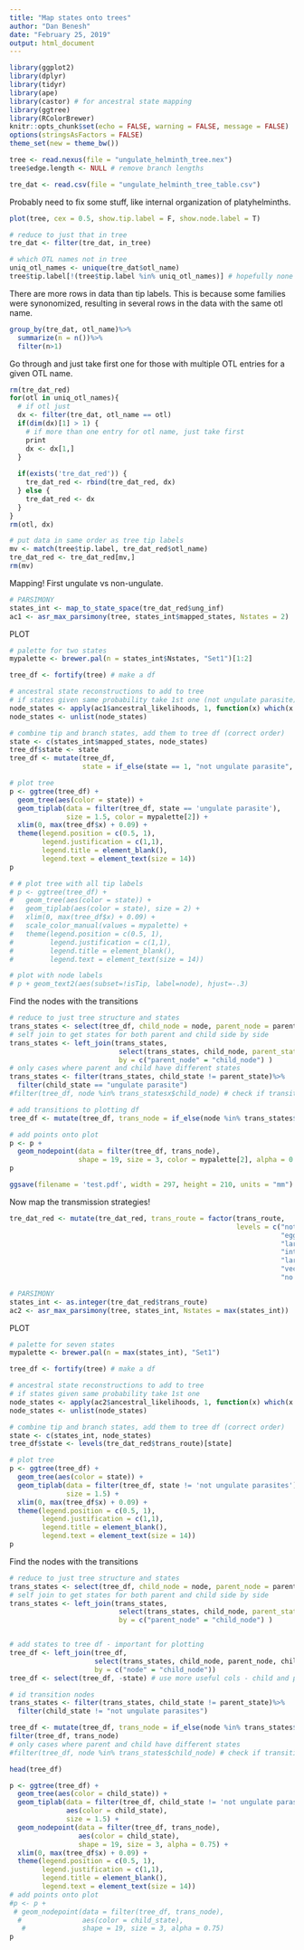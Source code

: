 ```yaml
---
title: "Map states onto trees"
author: "Dan Benesh"
date: "February 25, 2019"
output: html_document
---
```


```r
library(ggplot2)
library(dplyr)
library(tidyr)
library(ape)
library(castor) # for ancestral state mapping
library(ggtree)
library(RColorBrewer)
knitr::opts_chunk$set(echo = FALSE, warning = FALSE, message = FALSE)
options(stringsAsFactors = FALSE)
theme_set(new = theme_bw())
```

```r
tree <- read.nexus(file = "ungulate_helminth_tree.nex")
tree$edge.length <- NULL # remove branch lengths
```

```r
tre_dat <- read.csv(file = "ungulate_helminth_tree_table.csv")
```

Probably need to fix some stuff, like internal organization of platyhelminths.
```r
plot(tree, cex = 0.5, show.tip.label = F, show.node.label = T)
```


```r
# reduce to just that in tree
tre_dat <- filter(tre_dat, in_tree)

# which OTL names not in tree
uniq_otl_names <- unique(tre_dat$otl_name)
tree$tip.label[!(tree$tip.label %in% uniq_otl_names)] # hopefully none after fixing last group
```

There are more rows in data than tip labels. This is because some families were synonomized, resulting in several rows in the data with the same otl name.

```r
group_by(tre_dat, otl_name)%>%
  summarize(n = n())%>%
  filter(n>1)
```

Go through and just take first one for those with multiple OTL entries for a given OTL name.

```r
rm(tre_dat_red)
for(otl in uniq_otl_names){
  # if otl just
  dx <- filter(tre_dat, otl_name == otl)
  if(dim(dx)[1] > 1) {
    # if more than one entry for otl name, just take first
    print
    dx <- dx[1,]
  }
  
  if(exists('tre_dat_red')) {
    tre_dat_red <- rbind(tre_dat_red, dx)
  } else {
    tre_dat_red <- dx
  }
}
rm(otl, dx)
```

```r
# put data in same order as tree tip labels
mv <- match(tree$tip.label, tre_dat_red$otl_name)
tre_dat_red <- tre_dat_red[mv,]
rm(mv)
```

Mapping! First ungulate vs non-ungulate.

```r
# PARSIMONY
states_int <- map_to_state_space(tre_dat_red$ung_inf)
ac1 <- asr_max_parsimony(tree, states_int$mapped_states, Nstates = 2)
```

PLOT

```r
# palette for two states
mypalette <- brewer.pal(n = states_int$Nstates, "Set1")[1:2]
```


```r
tree_df <- fortify(tree) # make a df
```


```r
# ancestral state reconstructions to add to tree
# if states given same probability take 1st one (not ungulate parasite)
node_states <- apply(ac1$ancestral_likelihoods, 1, function(x) which(x == max(x))[1])
node_states <- unlist(node_states)

# combine tip and branch states, add them to tree df (correct order)
state <- c(states_int$mapped_states, node_states)
tree_df$state <- state
tree_df <- mutate(tree_df, 
                  state = if_else(state == 1, "not ungulate parasite", "ungulate parasite"))
```

```r
# plot tree
p <- ggtree(tree_df) + 
  geom_tree(aes(color = state)) + 
  geom_tiplab(data = filter(tree_df, state == 'ungulate parasite'),
              size = 1.5, color = mypalette[2]) +
  xlim(0, max(tree_df$x) + 0.09) +
  theme(legend.position = c(0.5, 1), 
        legend.justification = c(1,1),
        legend.title = element_blank(),
        legend.text = element_text(size = 14))
p
```
```r
# # plot tree with all tip labels
# p <- ggtree(tree_df) + 
#   geom_tree(aes(color = state)) + 
#   geom_tiplab(aes(color = state), size = 2) +
#   xlim(0, max(tree_df$x) + 0.09) +
#   scale_color_manual(values = mypalette) +
#   theme(legend.position = c(0.5, 1), 
#         legend.justification = c(1,1),
#         legend.title = element_blank(),
#         legend.text = element_text(size = 14))
```

```r
# plot with node labels
# p + geom_text2(aes(subset=!isTip, label=node), hjust=-.3)
```

Find the nodes with the transitions

```r
# reduce to just tree structure and states
trans_states <- select(tree_df, child_node = node, parent_node = parent, child_state = state)
# self join to get states for both parent and child side by side
trans_states <- left_join(trans_states, 
                           select(trans_states, child_node, parent_state = child_state),
                           by = c("parent_node" = "child_node") ) 
# only cases where parent and child have different states
trans_states <- filter(trans_states, child_state != parent_state)%>%
  filter(child_state == "ungulate parasite")
#filter(tree_df, node %in% trans_statesx$child_node) # check if transitions correctly identified - looks good
```

```r
# add transitions to plotting df
tree_df <- mutate(tree_df, trans_node = if_else(node %in% trans_states$parent_node, TRUE, FALSE))

# add points onto plot
p <- p +
  geom_nodepoint(data = filter(tree_df, trans_node), 
                 shape = 19, size = 3, color = mypalette[2], alpha = 0.75)
p
```

```r
ggsave(filename = 'test.pdf', width = 297, height = 210, units = "mm")
```



Now map the transmission strategies!

```r
tre_dat_red <- mutate(tre_dat_red, trans_route = factor(trans_route, 
                                                        levels = c("not ungulate parasites",
                                                                   "eggs ingested",
                                                                   "larvae on herbage",
                                                                   "intermediate host eaten",
                                                                   "larvae seek/penetrate",
                                                                   "vector-transmission",
                                                                   "no free propagule")))
```

```r
# PARSIMONY
states_int <- as.integer(tre_dat_red$trans_route)
ac2 <- asr_max_parsimony(tree, states_int, Nstates = max(states_int))
```

PLOT

```r
# palette for seven states
mypalette <- brewer.pal(n = max(states_int), "Set1")
```

```r
tree_df <- fortify(tree) # make a df
```

```r
# ancestral state reconstructions to add to tree
# if states given same probability take 1st one
node_states <- apply(ac2$ancestral_likelihoods, 1, function(x) which(x == max(x))[1])
node_states <- unlist(node_states)

# combine tip and branch states, add them to tree df (correct order)
state <- c(states_int, node_states)
tree_df$state <- levels(tre_dat_red$trans_route)[state]
```

```r
# plot tree
p <- ggtree(tree_df) + 
  geom_tree(aes(color = state)) + 
  geom_tiplab(data = filter(tree_df, state != 'not ungulate parasites'),
              size = 1.5) +
  xlim(0, max(tree_df$x) + 0.09) +
  theme(legend.position = c(0.5, 1), 
        legend.justification = c(1,1),
        legend.title = element_blank(),
        legend.text = element_text(size = 14))
p
```

Find the nodes with the transitions

```r
# reduce to just tree structure and states
trans_states <- select(tree_df, child_node = node, parent_node = parent, child_state = state)
# self join to get states for both parent and child side by side
trans_states <- left_join(trans_states, 
                           select(trans_states, child_node, parent_state = child_state),
                           by = c("parent_node" = "child_node") ) 


# add states to tree df - important for plotting
tree_df <- left_join(tree_df, 
                     select(trans_states, child_node, parent_node, child_state, parent_state),
                     by = c("node" = "child_node"))
tree_df <- select(tree_df, -state) # use more useful cols - child and parent states

# id transition nodes
trans_states <- filter(trans_states, child_state != parent_state)%>%
  filter(child_state != "not ungulate parasites")

tree_df <- mutate(tree_df, trans_node = if_else(node %in% trans_states$parent_node, TRUE, FALSE))
filter(tree_df, trans_node)
# only cases where parent and child have different states
#filter(tree_df, node %in% trans_states$child_node) # check if transitions correctly identified - looks good

```

```r
head(tree_df)
```

```r
p <- ggtree(tree_df) + 
  geom_tree(aes(color = child_state)) + 
  geom_tiplab(data = filter(tree_df, child_state != 'not ungulate parasites'),
              aes(color = child_state),
              size = 1.5) +
  geom_nodepoint(data = filter(tree_df, trans_node),
                 aes(color = child_state),
                 shape = 19, size = 3, alpha = 0.75) +
  xlim(0, max(tree_df$x) + 0.09) +
  theme(legend.position = c(0.5, 1), 
        legend.justification = c(1,1),
        legend.title = element_blank(),
        legend.text = element_text(size = 14))
# add points onto plot
#p <- p +
 # geom_nodepoint(data = filter(tree_df, trans_node),
  #               aes(color = child_state),
   #              shape = 19, size = 3, alpha = 0.75)
p
```

